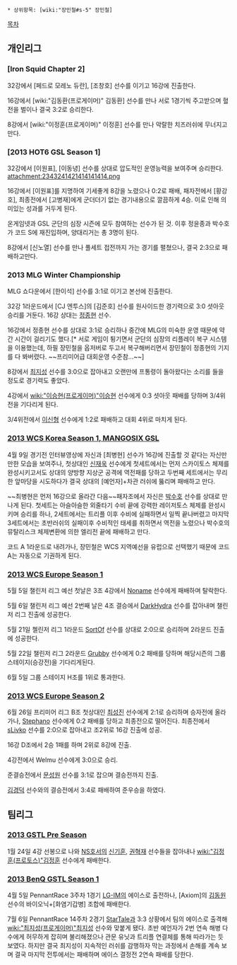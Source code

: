  * 상위항목: [wiki:"장민철#s-5" 장민철]

[[목차]]

== 개인리그 ==
=== [Iron Squid Chapter 2] ===
32강에서 [페드로 모레노 듀란], [조창호] 선수를 이기고 16강에 진출한다.

16강에서 [wiki:"김동환(프로게이머)" 김동환] 선수를 만나 서로 1경기씩 주고받으며 혈전을 벌이나 결국 3:2로 승리한다.

8강에서 [wiki:"이정훈(프로게이머)" 이정훈] 선수를 만나 악랄한 치즈러쉬에 무너지고만다.
=== [2013 HOT6 GSL Season 1] ===
32강에서 [이원표], [이동녕] 선수를 상대로 압도적인 운영능력을 보여주며 승리한다.
attachment:2343241421414141414.png

16강에서 [이원표]를 지명하여 기세좋게 8강을 노렸으나 0:2로 패배, 패자전에서 [황강호], 최종전에서 [고병재]에게 군더더기 없는 경기내용으로 깔끔하게 4승. 이로 인해 의미있는 성과를 거두게 된다.

온게임넷과 GSL 군단의 심장 시즌에 모두 참여하는 선수가 된 것. 이후 정윤종과 박수호가 코드 S에 재진입하며, 양대리거는 총 3명이 된다.

8강에서 [신노열] 선수를 만나 풀세트 접전까지 가는 경기를 펼쳤으나, 결국 2:3으로 패배하고만다.
=== 2013 MLG Winter Championship ===
MLG 쇼다운에서 [한이석] 선수를 3:1로 이기고 본선에 진출한다.

32강 1라운드에서 [CJ 엔투스]의 [김준호] 선수를 원사이드한 경기력으로 3:0 셧아웃 승리를 거둔다. 16강 상대는 [[정종현]] 선수.

16강에서 정종현 선수를 상대로 3:1로 승리하나 중간에 MLG의 미숙한 운영 때문에 약간 시간이 걸리기도 했다.[* 서로 게임이 튕기면서 군단의 심장의 리플레이 복구 시스템을 이용했는데, 하필 장민철을 옵저버로 두고서 복구해버리면서 장민철이 정종현의 기지를 다 봐버렸다. ~~프리미어급 대회운영 수준참...~~]

8강에서 [[최지성]] 선수를 3:0으로 잡아내고 오랜만에 프통령이 돌아왔다는 소리를 들을 정도로 경기력도 좋았다.

4강에서 [[wiki:"이승현(프로게이머)"이승현]] 선수에게 0:3 셧아웃 패배를 당하며 3/4위전을 기다리게 된다.

3/4위전에서 [[이신형]] 선수에게 1:2로 패배하고 대회 4위로 마치게 된다.
=== [[2013 WCS Korea Season 1, MANGOSIX GSL]] ===
4월 9일 경기전 인터뷰영상에 자신과 [최병현] 선수가 16강에 진출할 것 같다는 자신만만한 모습을 보여주나, 첫상대인 [[신재욱]] 선수에게 첫세트에서는 먼저 스카이토스 체제를 완성시키고서도 상대의 양방향 지상군 공격에 역전패를 당하고 두번째 세트에서는 무리한 앞마당을 시도하다가 결국 상대의 [예언자]+차관 러쉬에 뚫리며 패배하고 만다.

~~최병현은 먼저 16강으로 올라간 다음~~패자조에서 자신은 [[박수호]] 선수를 상대로 만나게 된다. 첫세트는 아슬아슬한 외줄타기 수비 끝에 강력한 레이저토스 체제를 완성시키며 승리를 하나, 2세트에서는 트리플 이후 수비에 실패하면서 일찍 끝나버렸고 마지막 3세트에서는 초반러쉬의 실패이후 수비적인 태세를 취하면서 역전을 노렸으나 박수호의 뮤탈리스크 체제변환에 의한 엘리전 끝에 패배하고 만다.

코드 A 1라운드로 내려가나, 장민철은 WCS 지역예선을 유럽으로 선택했기 때문에 코드 A는 자동으로 기권하게 된다.
=== [[2013 WCS Europe Season 1]] ===
5월 5일 챌린저 리그 예선 첫날은 3조 4강에서 [[Noname]] 선수에게 패배하며 탈락한다.

5월 6일 챌린저 리그 예선 2번째 날은 4조 결승에서 [[DarkHydra]] 선수를 잡아내며 챌린저 리그 진출에 성공한다.

5월 21일 첼린저 리그 1라운드 [[SortOf]] 선수를 상대로 2:0으로 승리하며 2라운드 진출에 성공한다.

5월 22일 챌린저 리그 2라운드 [[Grubby]] 선수에게 0:2 패배를 당하며 해당시즌의 그룹스테이지(승강전)을 기다리게된다.

6월 5일 그룹 스테이지 H조를 1위로 통과한다.
=== [[2013 WCS Europe Season 2]] ===
6월 26일 프리미어 리그 B조 첫상대인 [[최성진]] 선수에게 2:1로 승리하며 승자전에 올라가나, [[Stephano]] 선수에게 0:2 패배를 당하고 최종전으로 떨어진다. 최종전에서 [[sLivko]] 선수를 2:0으로 잡아내고 조2위로 16강 진출에 성공.

16강 D조에서 2승 1패를 하며 2위로 8강에 진출.

4강전에서 Welmu 선수에게 3:0으로 승리.

준결승전에서 [[문성원]] 선수를 3:1로 잡으며 결승전까지 진출.

[[김경덕]] 선수와의 결승전에서 3:4로 패배하여 준우승을 하였다.
== 팀리그 == 
=== [[2013 GSTL Pre Season]] ===
1월 24일 4강 선봉으로 나와 [[NS호서]]의 [[신기훈]], [[권혁재]] 선수들을 잡아내나 [[wiki:"김정훈(프로토스)"김정훈]] 선수에게 패배한다.
=== [[2013 BenQ GSTL Season 1]] ===
4월 5일 PennantRace 3주차 1경기 [[LG-IM]]의 에이스로 출전하나, [Axiom]의 [[김동원]] 선수의 바이오닉+[화염기갑병] 조합에 패배한다.

7월 6일 PennantRace 14주차 2경기 [[StarTale]]과 3:3 상황에서 팀의 에이스로 출격해 [[wiki:"최지성(프로게이머)"최지성]] 선수와 맞붙게 됐다. 초반 예언자가 2번 연속 해병 다수에게 허무하게 잡히며 불리해졌으나 관문 유닛과 트리플 연결체를 통해 따라가는 듯 보였다. 하지만 결국 최지성이 지속적인 러쉬를 감행하자 막는 과정에서 손해를 계속 보며 결국 마지막 전투에서는 패배하며 에이스 결정전 2연속 패배를 당한다.
